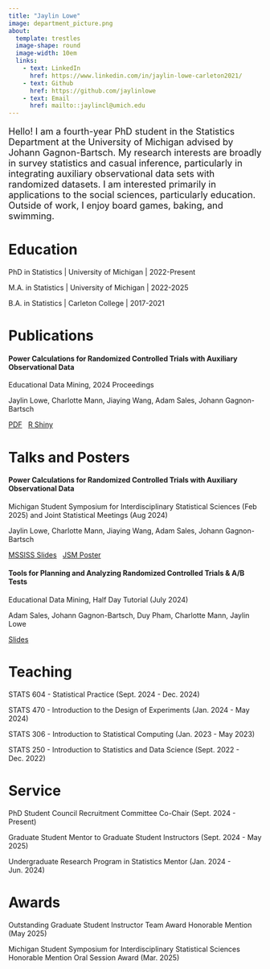 ```yaml
---
title: "Jaylin Lowe"
image: department_picture.png
about: 
  template: trestles
  image-shape: round
  image-width: 10em
  links: 
    - text: LinkedIn
      href: https://www.linkedin.com/in/jaylin-lowe-carleton2021/
    - text: Github
      href: https://github.com/jaylinlowe
    - text: Email
      href: mailto::jaylincl@umich.edu
---
```


<p style="font-size: 18px;">Hello! I am a fourth-year PhD student in the Statistics Department at the University of Michigan advised by Johann Gagnon-Bartsch. My research interests are broadly in survey statistics and casual inference, particularly in integrating auxiliary observational data sets with randomized datasets. I am interested primarily in applications to the social sciences, particularly education. Outside of work, I enjoy board games, baking, and swimming.</p>

# Education

PhD in Statistics \| University of Michigan \| [ 2022-Present ]{.text-secondary}

M.A. in Statistics \| University of Michigan \| [ 2022-2025 ]{.text-secondary}

B.A. in Statistics \| Carleton College \| [ 2017-2021 ]{.text-secondary}

# Publications {#publications}

#### **Power Calculations for Randomized Controlled Trials with Auxiliary Observational Data**

[Educational Data Mining, 2024 Proceedings]{.text-secondary}

[Jaylin Lowe, Charlotte Mann, Jiaying Wang, Adam Sales, Johann Gagnon-Bartsch]{.text-secondary}

<a href="files/edm_paper.pdf" class="btn btn-primary" target="_blank">PDF</a>   <a href="https://github.com/jaylinlowe/dRCTpower" class="btn btn-primary" target="_blank">R Shiny</a>

# Talks and Posters {#talks_and_posters}

#### **Power Calculations for Randomized Controlled Trials with Auxiliary Observational Data**

[Michigan Student Symposium for Interdisciplinary Statistical Sciences (Feb 2025) and Joint Statistical Meetings (Aug 2024)]{.text-secondary}

[Jaylin Lowe, Charlotte Mann, Jiaying Wang, Adam Sales, Johann Gagnon-Bartsch]{.text-secondary}

<a href="files/mssiss_slides.pdf" class="btn btn-primary" target="_blank">MSSISS Slides</a>   <a href="files/jsm_poster_web.pdf" class="btn btn-primary" target="_blank">JSM Poster</a>

#### **Tools for Planning and Analyzing Randomized Controlled Trials & A/B Tests**

[Educational Data Mining, Half Day Tutorial (July 2024)]{.text-secondary}

[Adam Sales, Johann Gagnon-Bartsch, Duy Pham, Charlotte Mann, Jaylin Lowe]{.text-secondary}

<a href="files/edm_tutorial.pdf" class="btn btn-primary" target="_blank">Slides</a>

# Teaching {#teaching}

STATS 604 - Statistical Practice [ (Sept. 2024 - Dec. 2024) ]{.text-secondary}

STATS 470 - Introduction to the Design of Experiments [ (Jan. 2024 - May 2024) ]{.text-secondary}

STATS 306 - Introduction to Statistical Computing [ (Jan. 2023 - May 2023) ]{.text-secondary}

STATS 250 - Introduction to Statistics and Data Science [ (Sept. 2022 - Dec. 2022) ]{.text-secondary}

# Service {#service}

PhD Student Council Recruitment Committee Co-Chair [ (Sept. 2024 - Present) ]{.text-secondary}

Graduate Student Mentor to Graduate Student Instructors [ (Sept. 2024 - May 2025) ]{.text-secondary}

Undergraduate Research Program in Statistics Mentor [ (Jan. 2024 - Jun. 2024) ]{.text-secondary}

# Awards {#awards}

Outstanding Graduate Student Instructor Team Award Honorable Mention [ (May 2025) ]{.text-secondary}

Michigan Student Symposium for Interdisciplinary Statistical Sciences Honorable Mention Oral Session Award [ (Mar. 2025) ]{.text-secondary}
